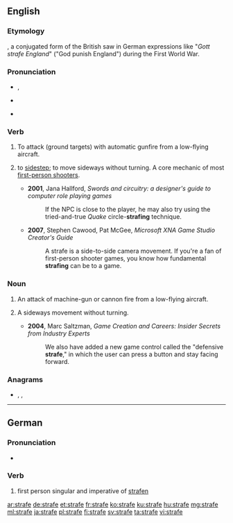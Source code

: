 {{also|Strafe}}
==English==

===Etymology===
{{etyl|de|en}} {{m|de|strafe||punish}}, a conjugated form of {{m|de|strafen||punish}} the British saw in German expressions like "''Gott strafe England''" ("God punish England") during the First World War.

===Pronunciation===
* {{a|UK}}, {{a|US}} {{IPA|/stɹeɪf/|lang=en}}
* {{a|less commonly also}} {{IPA|/strɑf/|lang=en}}
* {{rhymes|eɪf|lang=en}}

===Verb===
{{en-verb|straf}}

# {{label|en|transitive}} To attack (ground targets) with automatic gunfire from a low-flying aircraft.
# {{label|en|intransitive|video games}} to [[sidestep]]; to move sideways without turning. A core mechanic of most [[first-person shooter]]s.
#* '''2001''', Jana Hallford, ''Swords and circuitry: a designer's guide to computer role playing games''
#*: If the NPC is close to the player, he may also try using the tried-and-true ''Quake'' circle-'''strafing''' technique.
#* '''2007''', Stephen Cawood, Pat McGee, ''Microsoft XNA Game Studio Creator's Guide''
#*: A strafe is a side-to-side camera movement. If you're a fan of first-person shooter games, you know how fundamental '''strafing''' can be to a game.

===Noun===
{{en-noun}}

# An attack of machine-gun or cannon fire from a low-flying aircraft.
# {{label|en|video games}} A sideways movement without turning.
#* '''2004''', Marc Saltzman, ''Game Creation and Careers: Insider Secrets from Industry Experts''
#*: We also have added a new game control called the "defensive '''strafe'''," in which the user can press a button and stay facing forward.

===Anagrams===
* {{l|en|afters}}, {{l|en|farest}}, {{l|en|faster}}

----

==German==

===Pronunciation===
* {{IPA|/ˈʃtʁaːfə/|lang=de}}

===Verb===
{{head|de|verb form}}

# first person singular and imperative of [[strafen]]

[[ar:strafe]]
[[de:strafe]]
[[et:strafe]]
[[fr:strafe]]
[[ko:strafe]]
[[ku:strafe]]
[[hu:strafe]]
[[mg:strafe]]
[[ml:strafe]]
[[ja:strafe]]
[[pl:strafe]]
[[fi:strafe]]
[[sv:strafe]]
[[ta:strafe]]
[[vi:strafe]]